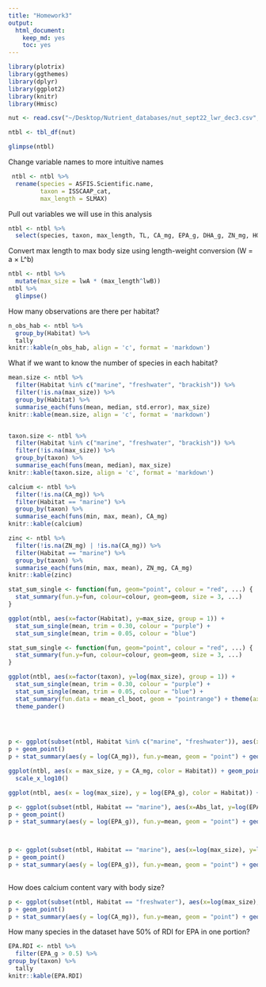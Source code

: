 ```yaml
---
title: "Homework3"
output: 
  html_document: 
    keep_md: yes
    toc: yes
---
```



```r
library(plotrix)
library(ggthemes)
library(dplyr)
library(ggplot2)
library(knitr)
library(Hmisc)

nut <- read.csv("~/Desktop/Nutrient_databases/nut_sept22_lwr_dec3.csv", comment.char="#", stringsAsFactors=FALSE)

ntbl <- tbl_df(nut)

glimpse(ntbl)

```

Change variable names to more intuitive names
```r
 ntbl <- ntbl %>%
  rename(species = ASFIS.Scientific.name,
         taxon = ISSCAAP_cat,
         max_length = SLMAX)
```

Pull out variables we will use in this analysis
```r
ntbl <- ntbl %>%
  select(species, taxon, max_length, TL, CA_mg, EPA_g, DHA_g, ZN_mg, HG_mcg, lwA, lwB, Habitat, Subgroup, Abs_lat)
```

Convert max length to max body size using length-weight conversion (W = a × L^b)
```r
ntbl <- ntbl %>%
  mutate(max_size = lwA * (max_length^lwB))
ntbl %>%
  glimpse()
```

How many observations are there per habitat?
```r
n_obs_hab <- ntbl %>%
  group_by(Habitat) %>%
  tally
knitr::kable(n_obs_hab, align = 'c', format = 'markdown')
```

What if we want to know the number of species in each habitat?
```r
mean.size <- ntbl %>%
  filter(Habitat %in% c("marine", "freshwater", "brackish")) %>%
  filter(!is.na(max_size)) %>% 
  group_by(Habitat) %>%
  summarise_each(funs(mean, median, std.error), max_size)
knitr::kable(mean.size, align = 'c', format = 'markdown')


taxon.size <- ntbl %>%
  filter(Habitat %in% c("marine", "freshwater", "brackish")) %>%
  filter(!is.na(max_size)) %>% 
  group_by(taxon) %>%
  summarise_each(funs(mean, median), max_size)
knitr::kable(taxon.size, align = 'c', format = 'markdown')
```
```r
calcium <- ntbl %>%
  filter(!is.na(CA_mg)) %>%
  filter(Habitat == "marine") %>%
  group_by(taxon) %>%
  summarise_each(funs(min, max, mean), CA_mg)
knitr::kable(calcium)

zinc <- ntbl %>%
  filter(!is.na(ZN_mg) | !is.na(CA_mg)) %>%
  filter(Habitat == "marine") %>%
  group_by(taxon) %>%
  summarise_each(funs(min, max, mean), ZN_mg, CA_mg)
knitr::kable(zinc)

```

```r
stat_sum_single <- function(fun, geom="point", colour = "red", ...) {
  stat_summary(fun.y=fun, colour=colour, geom=geom, size = 3, ...)
}

ggplot(ntbl, aes(x=factor(Habitat), y=max_size, group = 1)) +
  stat_sum_single(mean, trim = 0.30, colour = "purple") + 
  stat_sum_single(mean, trim = 0.05, colour = "blue")

stat_sum_single <- function(fun, geom="point", colour = "red", ...) {
  stat_summary(fun.y=fun, colour=colour, geom=geom, size = 3, ...)
}

ggplot(ntbl, aes(x=factor(taxon), y=log(max_size), group = 1)) +
  stat_sum_single(mean, trim = 0.30, colour = "purple") + 
  stat_sum_single(mean, trim = 0.05, colour = "blue") +
  stat_summary(fun.data = mean_cl_boot, geom = "pointrange") + theme(axis.text.x = element_text(angle = 45, hjust = 1)) + 
  theme_pander()
 




```
```r
p <- ggplot(subset(ntbl, Habitat %in% c("marine", "freshwater")), aes(x=log(max_size), y=log(CA_mg), color = Habitat))
p + geom_point()
p + stat_summary(aes(y = log(CA_mg)), fun.y=mean, geom = "point") + geom_hline(aes(yintercept=log(250))) + stat_smooth(method = "lm") + theme_pander()
```


```r
ggplot(ntbl, aes(x = max_size, y = CA_mg, color = Habitat)) + geom_point() +
  scale_x_log10()

ggplot(ntbl, aes(x = log(max_size), y = log(EPA_g), color = Habitat)) + geom_point()

p <- ggplot(subset(ntbl, Habitat == "marine"), aes(x=Abs_lat, y=log(EPA_g)))
p + geom_point()
p + stat_summary(aes(y = log(EPA_g)), fun.y=mean, geom = "point") + geom_hline(aes(yintercept=log(0.5))) + stat_smooth(method = "lm") + theme_pander()



p <- ggplot(subset(ntbl, Habitat == "marine"), aes(x=log(max_size), y=log(EPA_g)))
p + geom_point()
p + stat_summary(aes(y = log(EPA_g)), fun.y=mean, geom = "point") + geom_hline(aes(yintercept=log(0.25)))
             
```

How does calcium content vary with body size?
```r
p <- ggplot(subset(ntbl, Habitat == "freshwater"), aes(x=log(max_size), y=log(CA_mg)))
p + geom_point()
p + stat_summary(aes(y = log(CA_mg)), fun.y=mean, geom = "point") + geom_hline(aes(yintercept=log(250))) + stat_smooth(method = "lm") + theme_pander()

```

How many species in the dataset have 50% of RDI for EPA in one portion?
```r
EPA.RDI <- ntbl %>%
  filter(EPA_g > 0.5) %>% 
group_by(taxon) %>%
  tally
knitr::kable(EPA.RDI)
```

